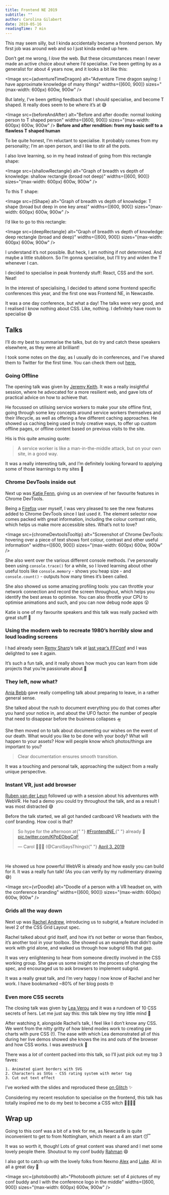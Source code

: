 ```yaml
---
title: Frontend NE 2019
subtitle: ""
author: Carolina Gilabert
date: 2019-05-16
readingTime: 7 min
---
```



This may seem silly, but I kinda accidentally became a frontend person. My first job was around web and so I just kinda ended up here.

Don’t get me wrong, I _love_ the web. But these circumstances mean I never made an active choice about where I’d specialise. I’ve been getting by as a generalist for about 4 years now, and it looks a bit like this:

<Image
  src={adventureTimeDragon}
  alt="Adventure Time dragon saying: I have approximate knowledge of many things"
  widths={[600, 900]}
  sizes="(max-width: 600px) 600w, 900w"
/>

But lately, I’ve been getting feedback that I should specialise, and become T shaped. It really does seem to be where it’s at 😅

<Image
  src={beforeAndAfter}
  alt="Before and after doodle: normal looking person to T shaped person"
  widths={[600, 900]}
  sizes="(max-width: 600px) 600w, 900w"
/>
**Before and after rendition: from my basic self to a flawless T shaped human**

To be quite honest, I’m reluctant to specialise. It probably comes from my personality; I’m an open person, and I like to stir all the pots.

I also love learning, so in my head instead of going from this rectangle shape:

<Image
  src={shallowRectangle}
  alt="Graph of breadth vs depth of knowledge: shallow rectangle (broad not deep)"
  widths={[600, 900]}
  sizes="(max-width: 600px) 600w, 900w"
/>

To this T shape:

<Image
  src={tShape}
  alt="Graph of breadth vs depth of knowledge: T shape (broad but deep in one key area)"
  widths={[600, 900]}
  sizes="(max-width: 600px) 600w, 900w"
/>

I’d like to go to this rectangle:

<Image
  src={deepRectangle}
  alt="Graph of breadth vs depth of knowledge: deep rectangle (broad and deep)"
  widths={[600, 900]}
  sizes="(max-width: 600px) 600w, 900w"
/>

I understand it’s not possible. But heck, I am nothing if not determined. And maybe a little stubborn. So I’m gonna specialise, but I’ll try and widen the T whenever I can.

I decided to specialise in peak frontendy stuff: React, CSS and the sort. Neat!

In the interest of specialising, I decided to attend some frontend specific conferences this year, and the first one was Frontend NE, in Newcastle.

It was a one day conference, but what a day! The talks were very good, and I realised I know nothing about CSS. Like, nothing. I definitely have room to specialise 😅

## Talks

I’ll do my best to summarise the talks, but do try and catch these speakers elsewhere, as they were all brilliant!

I took some notes on the day, as I usually do in conferences, and I’ve shared them to Twitter for the first time. You can check them out [here.](https://twitter.com/CarolSaysThings/status/1113389544945127424)

### Going Offline

The opening talk was given by [Jeremy Keith](https://twitter.com/adactio). It was a really insightful session, where he advocated for a more resilient web, and gave lots of practical advice on how to achieve that.

He focussed on utilising service workers to make your site offline first, going through some key concepts around service workers themselves and their lifecycle, as well as offering a few different caching approaches. He showed us caching being used in truly creative ways, to offer up custom offline pages, or offline content based on previous visits to the site.

His is this quite amusing quote:

> A service worker is like a man-in-the-middle attack, but on your own site, in a good way.

It was a really interesting talk, and I’m definitely looking forward to applying some of those learnings to my sites 🙂

### Chrome DevTools inside out

Next up was [Katie Fenn](https://twitter.com/katie_fenn), giving us an overview of her favourite features in Chrome DevTools.

Being a [Firefox](https://mobile.twitter.com/FirefoxNightly) user myself, I was very pleased to see the new features added to Chrome DevTools since I last used it. The element selector now comes packed with great information, including the colour contrast ratio, which helps us make more accessible sites. What’s not to love?

<Image
  src={chromeDevtoolsTooltip}
  alt="Screenshot of Chrome DevTools: hovering over a piece of text shows font colour, contrast and other useful information"
  widths={[600, 900]}
  sizes="(max-width: 600px) 600w, 900w"
/>

She also went over the various different console methods. I’ve personally been using `console.trace()` for a while, so I loved learning about other useful tools like `console.memory` - shows you heap size - and `console.count()` - outputs how many times it’s been called.

She also showed us some amazing profiling tools: you can throttle your network connection and record the screen throughout, which helps you identify the best areas to optimise. You can also throttle your CPU to optimise animations and such, and you can now debug node apps 😮

Katie is one of my favourite speakers and this talk was really packed with great stuff 🙂

### Using the modern web to recreate 1980’s horribly slow and loud loading screens

I had already seen [Remy Sharp](https://twitter.com/rem)‘s talk at [last year’s FFConf](https://carol.gg/blog/ffconf-2018) and I was delighted to see it again.

It’s such a fun talk, and it really shows how much you can learn from side projects that you’re passionate about 🙂

### They left, now what?

[Ania Bebb](https://twitter.com/AniaMakes) gave really compelling talk about preparing to leave, in a rather general sense.

She talked about the rush to document everything you do that comes after you hand your notice in, and about the UFO factor: the number of people that need to disappear before the business collapses 🛸

She then moved on to talk about documenting our wishes on the event of our death. What would you like to be done with your body? What will happen to your assets? How will people know which photos/things are important to you?

> Clear documentation ensures smooth transition.

It was a touching and personal talk, approaching the subject from a really unique perspective.

### Instant VR, just add browser

[Ruben van der Leun](https://twitter.com/rvdleun) followed up with a session about his adventures with WebVR. He had a demo you could try throughout the talk, and as a result I was most distracted 😅

Before the talk started, we all got handed cardboard VR headsets with the conf branding. How cool is that?

<blockquote class="twitter-tweet" data-lang="en">
  <p lang="en" dir="ltr">
    So hype for the afternoon at{" "}
    <a href="https://twitter.com/hashtag/FrontendNE?src=hash&amp;ref_src=twsrc%5Etfw">
      #FrontendNE
    </a>{" "}
    already 🥳 <a href="https://t.co/KPpEObqCqF">pic.twitter.com/KPpEObqCqF</a>
  </p>
  &mdash; Carol 💁‍♀️✨ (@CarolSaysThings){" "}
  <a href="https://twitter.com/CarolSaysThings/status/1113421239257792513?ref_src=twsrc%5Etfw">
    April 3, 2019
  </a>
</blockquote>
<br />

He showed us how powerful WebVR is already and how easily you can build for it. It was a really fun talk! (As you can verify by my rudimentary drawing 😅)

<Image
  src={vrDoodle}
  alt="Doodle of a person with a VR headset on, with the conference branding"
  widths={[600, 900]}
  sizes="(max-width: 600px) 600w, 900w"
/>

### Grids all the way down

Next up was [Rachel Andrew](https://twitter.com/rachelandrew), introducing us to subgrid, a feature included in level 2 of the CSS Grid Layout spec.

Rachel talked about grid itself, and how it’s not better or worse than flexbox, it’s another tool in your toolbox. She showed us an example that didn’t quite work with grid alone, and walked us through how subgrid fills that gap.

It was very enlightening to hear from someone directly involved in the CSS working group. She gave us some insight on the process of changing the spec, and encouraged us to ask browsers to implement subgrid.

It was a really great talk, and I’m very happy I now know of Rachel and her work. I have bookmarked ~80% of her blog posts 🤓

### Even more CSS secrets

The closing talk was given by [Lea Verou](https://twitter.com/LeaVerou) and it was a rundown of 10 CSS secrets of hers. Let me just say this: this talk blew my tiny little mind 🤯

After watching it, alongside Rachel’s talk, I feel like I don’t know any CSS. We went from the nitty gritty of how blend modes work to creating pie charts with pure CSS (!). The ease with which Lea demonstrated all of this during her live demos showed she knows the ins and outs of the browser and how CSS works. I was awestruck 🤩

There was a _lot_ of content packed into this talk, so I’ll just pick out my top 3 faves:

    1. Animated giant borders with SVG
    2. Characters as SVGs - CSS rating system with meter tag
    3. Cut out text effect

I’ve worked with the slides and reproduced these [on Glitch](https://glitch.com/~css-secrets-examples) ✨

Considering my recent resolution to specialise on the frontend, this talk has totally inspired me to do my best to become a CSS witch 🧙‍♀️🔮✨

## Wrap up

Going to this conf was a bit of a trek for me, as Newcastle is quite inconvenient to get to from Nottingham, which meant a 4 am start 😴

It was so worth it, though! Lots of great content was shared and I met some lovely people there. Shoutout to my conf buddy [Rahman](https://twitter.com/rahman_younus) 😄

I also got to catch up with the lovely folks from Nexmo [Alex](https://twitter.com/lakatos88?) and [Luke](https://twitter.com/lukeocodes?lang=en-gb). All in all a great day 💛

<Image
  src={photobooth}
  alt="Photobooth picture: set of 4 pictures of my conf buddy and I with the conference logo in the middle"
  widths={[600, 900]}
  sizes="(max-width: 600px) 600w, 900w"
/>
